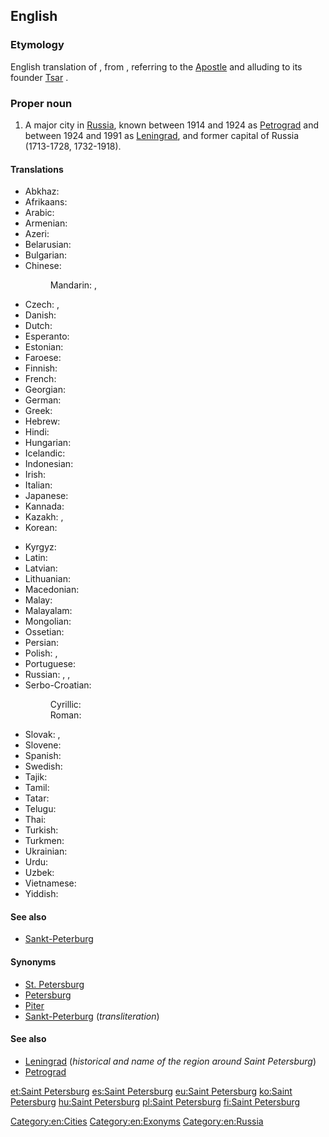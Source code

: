 ==English==
{{wikipedia}}

===Etymology===
English translation of {{etyl|ru}} {{term|Санкт-Петербург|tr=Sankt-Peterbúrg|lang=ru}}, from {{etyl|de}} {{term|Sankt|lang=de}} {{term|Peter|Peters|lang=de}}{{term|Burg|burg|Saint Peter's City|lang=de}}, referring to {{w|Saint Peter}} the [[Apostle]] and alluding to its founder [[tsar|Tsar]] {{w|Peter the Great}}.

===Proper noun===
{{en-proper noun|head=[[saint|Saint]] [[Petersburg]]}}

# A major city in [[Russia]], known between 1914 and 1924 as [[Petrograd]] and between 1924 and 1991 as [[Leningrad]], and former capital of Russia (1713-1728, 1732-1918).

====Translations====
{{trans-top|city}}
* Abkhaz: {{t|ab|Санқт-Петербург|tr=Sanķt-Peterburg|sc=Cyrl}}
* Afrikaans: {{t|af|Sint Petersburg}}
* Arabic: {{t-|ar|سانت بطرسبرغ|m|tr=sant buṭrusburġ}}
* Armenian: {{t-|hy|Սանկտ Պետերբուրգ|tr=Sankt Peterburg}}
* Azeri: {{t-|az|Sankt-Peterburq|xs=Azeri}}
* Belarusian: {{t-|be|Санкт-Пецярбург|m|tr=Sankt-Pjecjarbúrh|xs=Belarusian}}
* Bulgarian: {{t-|bg|Санкт Петербург|m|tr=Sankt Peterbúrg}}
* Chinese:
*: Mandarin: {{t|cmn|聖彼得堡|sc=Hani}},  {{t|cmn|圣彼得堡|tr=Shèng-Bǐdebǎo|sc=Hani}}
* Czech: {{t-|cs|Sankt Petěrburg|m}},  {{t+|cs|Petrohrad|m}}
* Danish: {{t-|da|Sankt Petersborg}}
* Dutch: {{t+|nl|Sint-Petersburg}}
* Esperanto: {{t-|eo|Sankt-Peterburgo|xs=Esperanto}}
* Estonian: {{t-|et|Peterburi}}
* Faroese: {{t-|fo|St. Pætursborg}}
* Finnish: {{t+|fi|Pietari}}
* French: {{t+|fr|Saint-Pétersbourg}}
* Georgian: {{t-|ka|სანქტ-პეტერბურგი|tr=sank't-peterburgi|sc=Geor|xs=Georgian}}
* German: {{t-|de|Sankt Petersburg|n}}
* Greek: {{t-|el|Αγία Πετρούπολη|tr=Agía Petroúpoli}}
* Hebrew: {{t-|he|סנט פטרסבורג|tr=sant petersburg}}
* Hindi: {{t-|hi|सेंट पीटर्सबर्ग|tr=seṇṭ pīṭarsbarg|xs=Hindi}}
* Hungarian: {{t+|hu|Szentpétervár}}
* Icelandic: {{t-|is|Sankti Pétursborg|f}}
* Indonesian: {{t|id|St. Petersburg}}
* Irish: {{t-|ga|Cathair Pheadair|f}}
* Italian: {{t+|it|San Pietroburgo|m}}
* Japanese: {{t-|ja|サンクトペテルブルク|tr=Sankutopeteruburuku}}
* Kannada: {{t-|kn|ಸೇಂಟ್ ಪೀಟರ್ಸ್‌ಬರ್ಗ್|sc=Knda|xs=Kannada}}
* Kazakh: {{t|kk|Санкт-Петербург|tr=Sankt-Peterburg|sc=Cyrl}}, {{t|kk|Сән-Питербор|tr=Sän-Piterbor|sc=Cyrl}}
* Korean: {{t+|ko|상트페테르부르크|tr=Sangteupetereubureugeu|sc=Hang}}
{{trans-mid}}
* Kyrgyz: {{t-|ky|Санкт-Петербург|tr=Sankt-Peterburg|sc=Cyrl|xs=Kyrgyz}}
* Latin: {{t-|la|Petropolis|m}}
* Latvian: {{t-|lv|Sanktpēterburga|f|xs=Latvian}}
* Lithuanian: {{t-|lt|Sankt Peterburgas|m|xs=Lithuanian}}
* Macedonian: {{t-|mk|Санкт Петербург|m|tr=Sankt Péterburg}}
* Malay: {{t|ms|Saint Petersburg}}
* Malayalam: {{t-|ml|സെന്റ് പീറ്റേഴ്സ്ബര്‍ഗ്|sc=Mlym|xs=Malayalam}}
* Mongolian: {{t-|mn|Санкт-Петербург|tr=Sankt-Peterburg|sc=Cyrl|xs=Mongolian}}
* Ossetian: {{tø|os|Бетъырбух|tr=Bet'yrbuh|sc=Cyrl}}
* Persian: {{t+|fa|سن پترزبورگ|tr=San Peterzburg|xs=Persian}}
* Polish: {{t+|pl|Petersburg|m}}, {{t-|pl|Sankt Petersburg|m}}
* Portuguese: {{t-|pt|São Petersburgo|m}}
* Russian: {{t+|ru|Санкт-Петербург|m|tr=Sankt-Peterbúrg}},  {{t+|ru|Петербург|m|tr=Peterbúrg}},  {{qualifier|colloquial}} {{t+|ru|Питер|m|tr=Píter}}
* Serbo-Croatian:
*: Cyrillic: {{t-|sh|Санкт Петербург|m|sc=Cyrl|xs=Serbo-Croatian}}
*: Roman: {{t-|sh|Sankt Peterburg|m|xs=Serbo-Croatian}}
* Slovak: {{t-|sk|Sankt Peterburg|m}}, {{t-|sk|Petrohrad|m}}
* Slovene: {{t-|sl|Sankt Peterburg|m}}
* Spanish: {{t+|es|San Petersburgo|m}}
* Swedish: {{t-|sv|Sankt Petersburg}}
* Tajik: {{t|tg|Санкт-Петербург|tr=Sankt-Peterburg|sc=Cyrl}}
* Tamil: {{t-|ta|சென் பீட்டர்ஸ்பேர்க்|xs=Tamil}}
* Tatar: {{t-|tt|Санкт-Петербург|tr=Sankt-Peterburg|sc=Cyrl|xs=Tatar}}
* Telugu: {{t-|te|సెయింట్ పీటర్స్‌బర్గ్}}
* Thai: {{t-|th|เซนต์ปีเตอร์สเบิร์ก|tr=sayn-bpee-dtêr-sà-bèrk}}
* Turkish: {{t-|tr|St. Petersburg}}
* Turkmen: {{t|tk|Sankt-Peterburg}}
* Ukrainian: {{t-|uk|Санкт-Петербург|m|tr=Sankt-Peterbúrh|xs=Ukrainian}}
* Urdu: {{t-|ur|سینٹ پیٹرز برگ|xs=Urdu}}
* Uzbek: {{t|uz|Sankt-Peterburg}}
* Vietnamese: {{t-|vi|Sankt-Peterburg|xs=Vietnamese}}
* Yiddish: {{t-|yi|פעטערבורג|sc=Hebr|xs=Yiddish}}
{{trans-bottom}}

====See also====
* [[Sankt-Peterburg]]

====Synonyms====
* [[St. Petersburg]]
* [[Petersburg]] {{qualifier|informal}}
* [[Piter]] {{qualifier|colloquial}}
* [[Sankt-Peterburg]] (''transliteration'')

====See also====
* [[Leningrad]] (''historical and name of the region around Saint Petersburg'')
* [[Petrograd]]

[[Category:en:Cities]]
[[Category:en:Exonyms]]
[[Category:en:Russia]]

[[et:Saint Petersburg]]
[[es:Saint Petersburg]]
[[eu:Saint Petersburg]]
[[ko:Saint Petersburg]]
[[hu:Saint Petersburg]]
[[pl:Saint Petersburg]]
[[fi:Saint Petersburg]]